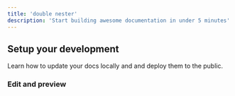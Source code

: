 ```yaml
---
title: 'double nester'
description: 'Start building awesome documentation in under 5 minutes'
---
```


## Setup your development

Learn how to update your docs locally and and deploy them to the public.

### Edit and preview
